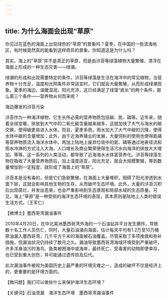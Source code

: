 ```yaml
---
---
---
```

title: 为什么海面会出现“草原”
---




你见过在蓝色的海面上出现绿色的“草原”的景象吗？夏季，在中国的一些滨海地区，有时候竟然真的能看到这样奇异的景象。你知道这是为什么吗？

其实，海上的“草原”并不是真正的草原，而是由浒苔等绿藻植物大量繁殖，漂浮在海面上形成的一种生态灾害——绿潮。

绿潮的形成和出现需要特定的条件。浒苔等绿藻是生活在海洋中的常见植物，当营养物十分充足，温度和光照条件非常适宜时，它们就会大量繁殖，从而形成绿潮现象。夏季的海边，温暖湿润，阳光充沛，这已经满足了绿藻“疯长”的两个条件，那么第三个条件——营养物从何而来呢？

海边爆发的浒苔污染



浒苔作为一种海洋植物，它生长所必需的营养物质包括碳、氮、磷等。近年来，随着全球变暖，排放到大气中的二氧化碳含量越来越多，这就加快了大气与海水的碳交换，使得碳更易进入水体。而且，夏季多雨，雨水加大了大气中碳的沉降，使得水体中碳的含量增加；此外，由于近海养殖业的发展，大量饲料的使用也使得氮磷等营养物质流入海洋水体中。再加上陆地上废弃垃圾中的氮、磷等通过地表径流和雨水冲淋的方式注入大海，人口增长及商业繁荣使得生活污水向海洋的排放大大增加，等等。这一系列的人类活动，都导致了近海海水水体富营养化。浒苔等绿藻生物在吸收了大量营养物质后，加上温度适宜，阳光充足，就会大规模繁殖，等到数量增加到一定程度，就形成了海面上的“草原”。

浒苔本是没有毒的，但是它们急剧繁殖，在海面上大量堆积，阻碍了阳光渗透到水面下层，这就会影响其他生物的生存，从而破坏生态环境。此外，大量的浒苔沉积后出现腐烂，并发出恶臭，也会严重影响到生态景观和局部水域的生态质量。可见，海上“草原”是一种受损的海洋生态环境的表现，其本质则是陆地上人类的错误生活方式。（王军仁）





【微博士】墨西哥湾漏油事件

2010年4月20日，在中北美洲墨西哥湾外海的一个石油钻井平台发生爆炸，导致数十名工作人员伤亡，同时，大量石油涌向海面，估计每天平均有1.2万至10万桶原油漏入墨西哥湾，几千平方千米的海面被石油覆盖。尽管采取了多项挽救和弥补措施，但漏油状况仍持续了数月之久。漏油导致墨西哥湾海域环境受到严重破坏，许多浑身油污的海鸟、鱼类被困海中或海岸，最终死亡，受毒害的动物即使幸存，也已受到重大创伤，并可能通过遗传损及后代。

此次漏油事件被视为美国历史上最严重的环境灾难之一，造成的破坏不仅是经济上的，更重要的是环境方面的。



【微问题】我们可以做些什么来保护海洋生态环境？

【关键词】石油泄漏　海洋生态环境　墨西哥湾漏油事件